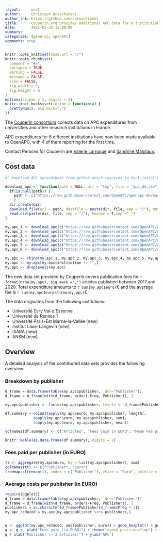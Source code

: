 ```yaml
---
layout:     post
author:     Christoph Broschinski
author_lnk: https://github.com/cbroschinski
title:      Couperin.org provides additional APC data for 6 institutions
date:       2021-03-30 13:00:00
summary:    
categories: [general, openAPC]
comments: true
---
```



```r
knitr::opts_knit$set(base.url = "/")
knitr::opts_chunk$set(
  comment = "#>",
  collapse = TRUE,
  warning = FALSE, 
  message = FALSE,
  echo = FALSE,
  fig.width = 9,
  fig.height = 6
)
options(scipen = 1, digits = 2)
knitr::knit_hooks$set(inline = function(x) {
  prettyNum(x, big.mark=",")
})
```

The [Couperin consortium](https://couperin.org) collects data on APC expenditures from universities and other research institutions in France. 

APC expenditures for 6 different institutions have now been made available to OpenAPC, with 4 of them reporting for the first time.

Contact Persons for Couperin are [Valerie Larroque](mailto:valerie.larroque@couperin.org) and [Sandrine Malotaux](mailto:sandrine.malotaux@inp-toulouse.fr).

## Cost data

```r
#' Download APC spreadsheet from github which requires to Curl installed

download_apc <- function(path = NULL, dir = "tmp", file = "apc_de.csv"){
  if(is.null(path)) {
    path <- c("https://raw.githubusercontent.com/OpenAPC/openapc-de/master/data/apc_de.csv")
    } 
  dir.create(dir) 
  download.file(url = path, destfile = paste(dir, file, sep = "/"), method = "curl")
  read.csv(paste(dir, file, sep = "/"), header = T,sep =",")
}

my.apc_1 <- download_apc(c("https://raw.githubusercontent.com/OpenAPC/openapc-de/master/data/couperin/ansm/OpenAPC_donn%C3%A9es_ANSM_2017-20_enriched.csv"))
my.apc_2 <- download_apc(c("https://raw.githubusercontent.com/OpenAPC/openapc-de/master/data/couperin/evry/OpenAPC_donn%C3%A9es_Evry_2018-20_enriched.csv"))
my.apc_3 <- download_apc(c("https://raw.githubusercontent.com/OpenAPC/openapc-de/master/data/couperin/ill/OpenAPC_donn%C3%A9es_ILL_2017-20_enriched.csv"))
my.apc_4 <- download_apc(c("https://raw.githubusercontent.com/OpenAPC/openapc-de/master/data/couperin/isara/OpenAPC_donn%C3%A9es_ISARA_2017-19_enriched.csv"))
my.apc_5 <- download_apc(c("https://raw.githubusercontent.com/OpenAPC/openapc-de/master/data/couperin/upem/OpenAPC_donn%C3%A9es_UPEM_2018-19_enriched.csv"))
my.apc_6 <- download_apc(c("https://raw.githubusercontent.com/OpenAPC/openapc-de/master/data/couperin/rennes1/OpenAPC_donn%C3%A9es_2018-2019_Rennes1_enriched.csv"))

my.apc <- rbind(my.apc_1, my.apc_2, my.apc_3, my.apc_4, my.apc_5, my.apc_6)
my.apc <- my.apc[my.apc$institution != "",]
my.apc <- droplevels(my.apc)
```

The new data set provided by Couperin covers publication fees for `r format(nrow(my.apc), big.mark =",")` articles published between 2017 and 2020. Total expenditure amounts to `r sum(my.apc$euro)`€ and the average fee is `r sum(my.apc$euro)/nrow(my.apc)`€.

The data originates from the following institutions:

- Université Evry Val-d'Essonne
- Université de Rennes 1
- Université Paris-Est Marne-la-Vallée (new)
- Institut Laue-Langevin (new)
- ISARA (new)
- ANSM (new)


## Overview

A detailed analysis of the contributed data sets provides the following overview:

### Breakdown by publisher

```r
d_frame = data.frame(table(my.apc$publisher,  dnn="Publisher"))                 
d_frame = d_frame[with(d_frame, order(-Freq, Publisher)), ]                                           
                                    
my.apc$publisher <- factor(my.apc$publisher, levels =  d_frame$Publisher)

df.summary <-cbind(tapply(my.apc$euro, my.apc$publisher, length),
             tapply(my.apc$euro, my.apc$publisher, sum),
             tapply(my.apc$euro, my.apc$publisher, mean))

colnames(df.summary) <- c("Articles", "Fees paid in EURO", "Mean Fee paid")

knitr::kable(as.data.frame(df.summary), digits = 2)
```

### Fees paid per publisher (in EURO)

```r
tt <- aggregate(my.apc$euro, by = list(my.apc$publisher), sum)
colnames(tt) <- c("Publisher", "Euro")
treemap::treemap(tt, index = c("Publisher"), vSize = "Euro", palette = "Paired")
```

###  Average costs per publisher (in EURO)

```r
require(ggplot2)
d_frame = data.frame(table(my.apc$publisher,  dnn="Publisher"))                 
d_frame = d_frame[with(d_frame, order(-Freq, Publisher)), ]
publishers = as.character(d_frame$Publisher[d_frame$Freq > 3])
my.apc_reduced = my.apc[my.apc$publisher %in% publishers,]

  
q <- ggplot(my.apc_reduced, aes(publisher, euro)) + geom_boxplot() + geom_point()
q <- q +  ylab("Fees paid (in EURO)") + theme(legend.position="top") + theme_bw(base_size = 18) + coord_flip()
q + xlab("Publisher (> 3 articles)") + ylab("APC")
```
